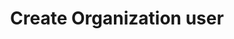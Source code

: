 ---
title: Create Organization user
sidebarTitle: Create Organization user
openapi: post /api/v1/organizations/{organizationid}/users/{userid}
---